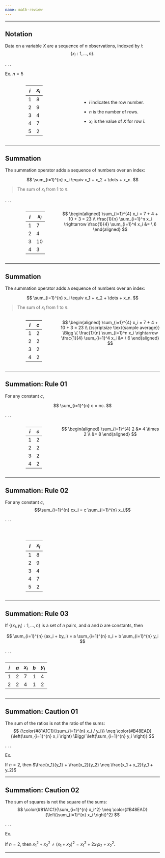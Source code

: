 ```yaml
---
name: math-review
---
```



---

## Notation

Data on a variable $X$ are a sequence of $n$ observations,
indexed by $i$: $$\{x_i: 1, \dots, n \}.$$

. . .

[Ex.]{.ex} $n = 5$

:::: {.columns}

::: {.column width="10%"}

:::

::: {.column width="35%"}

| $i$   | $x_i$   |
|-------|---------|
| 1     | 8       |
| 2     | 9       |
| 3     | 4       |
| 4     | 7       |
| 5     | 2       |
:::

::: {.column width="55%"}
<br>
<br>

- $i$ indicates the row number.

- $n$ is the number of rows.

- $x_i$ is the value of $X$ for row $i$.
:::

::::

---

## Summation

The [summation operator]{.hii} adds a sequence of numbers over an index:

$$
\sum_{i=1}^{n} x_i \equiv x_1 + x_2 + \dots + x_n.
$$

> The sum of $x_i$ from 1 to $n$.

. . .

:::: {.columns}

::: {.column width="10%"}

:::

::: {.column width="20%"}

| $i$   | $x_i$   |
|-------|---------|
| 1     | 7       |
| 2     | 4       |
| 3     | 10      |
| 4     | 3       |


:::

::: {.column width="70%"}
$$
\begin{aligned}
 \sum_{i=1}^{4} x_i = 7 + 4 + 10 + 3 = 23 \\
  \frac{1}{n} \sum_{i=1}^n x_i  \rightarrow \frac{1}{4} \sum_{i=1}^4 x_i &= \  6  
\end{aligned}
$$

:::
::::

---

## Summation {data-visibility="uncounted"}

The [summation operator]{.hii} adds a sequence of numbers over an index:

$$
\sum_{i=1}^{n} x_i \equiv x_1 + x_2 + \dots + x_n.
$$

> The sum of $x_i$ from 1 to $n$.

:::: {.columns}

::: {.column width="10%"}

:::

::: {.column width="20%"}

| $i$ | $c$ |
|-----|-----|
| 1   | 2   |
| 2   | 2   |
| 3   | 2   |
| 4   | 2   |

:::

::: {.column width="70%"}
$$
\begin{aligned}
 \sum_{i=1}^{4} x_i = 7 + 4 + 10 + 3 = 23 \\
 {\scriptsize \text{sample average}} \Bigg \{ \frac{1}{n} \sum_{i=1}^n x_i  \rightarrow \frac{1}{4} \sum_{i=1}^4 x_i &= \  6  
\end{aligned}
$$

:::
::::


---

## Summation: Rule 01

For any constant $c$, 

$$
\sum_{i=1}^{n} c = nc.
$$

. . .

:::: {.columns}

::: {.column width="10%"}

:::

::: {.column width="20%"}

| $i$ | $c$ |
|-----|-----|
| 1   | 2   |
| 2   | 2   |
| 3   | 2   |
| 4   | 2   |

:::

::: {.column width="70%"}

$$
\begin{aligned}
 \sum_{i=1}^{4} 2 &= 4 \times 2 \\
                  &= 8
\end{aligned}
$$

:::
::::


---

## Summation: Rule 02

For any constant $c$, $$\sum_{i=1}^{n} cx_i = c \sum_{i=1}^{n} x_i.$$

. . .

:::: {.columns}


::: {.column width="10%"}

:::

::: {.column width="15%"}

<br>

| $i$   | $x_i$   |
|-------|---------|
| 1     | 8       |
| 2     | 9       |
| 3     | 4       |
| 4     | 7       |
| 5     | 2       |

:::

::: {.column width="75%"}
\begin{align*}
 \sum_{i=1}^{3} 2x_i &= 2\times7 + 2\times4 + 2 \times10\\
               &= 14 + 8 + 20 = 42 \\

 2 \sum_{i=1}^{3} x_i &= 2(7 + 4 + 10) = 42
\end{align*}
:::
::::


---

## Summation: Rule 03

If $\{(x_i, y_i): 1, \dots, n \}$ is a set of $n$ pairs, and $a$ and $b$ are constants, then 

$$
\sum_{i=1}^{n} (ax_i + by_i) = a \sum_{i=1}^{n} x_i + b \sum_{i=1}^{n} y_i
$$

. . .

:::: {.columns}
::: {.column width="30%"}

| $i$   | $a$   | $x_i$   | $b$   | $y_i$   |
|-------|-------|---------|-------|---------|
| 1     | 2     | 7       | 1     | 4       |
| 2     | 2     | 4       | 1     | 2       |

:::

::: {.column width="70%"}
\begin{align}
 \sum_{i=1}^{2} (2x_i + y_i) &= 18 + 10 = 28 \\
 2 \sum_{i=1}^{2} x_i + \sum_{i=1}^{2} y_i &= 2 \times 11 + 6 = 28
\end{align}
:::
::::


---

## Summation: Caution 01

The [sum of the ratios]{.hii} is not the [ratio of the sums:]{.hp} 
$$
{\color{#81A1C1}{\sum_{i=1}^{n} x_i / y_i}} \neq \color{#B48EAD}{\left(\sum_{i=1}^{n} x_i \right) \Bigg/ \left(\sum_{i=1}^{n} y_i \right)}
$$

. . .

[Ex.]{.ex}

If $n = 2$, then $\frac{x_1}{y_1} + \frac{x_2}{y_2} \neq \frac{x_1 + x_2}{y_1 + y_2}$

---

## Summation: Caution 02

The [sum of squares]{.hii} is not the [square of the sums:]{.hp}
$$
\color{#81A1C1}{\sum_{i=1}^{n} x_i^2} \neq \color{#B48EAD}{\left(\sum_{i=1}^{n} x_i \right)^2}
$$

. . .

[Ex.]{.ex}

If $n = 2$, then $x_1^2 + x_2^2 \neq (x_1 + x_2)^2 = x_1^2 + 2x_1x_2 + x_2^2$.

---

